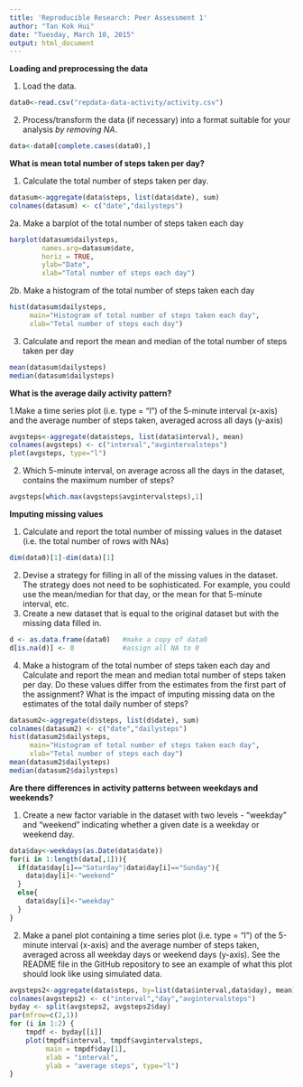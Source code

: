 ```yaml
---
title: 'Reproducible Research: Peer Assessment 1'
author: "Tan Kok Hui"
date: "Tuesday, March 10, 2015"
output: html_document
---
```


**Loading and preprocessing the data**

1. Load the data.

```r
data0<-read.csv("repdata-data-activity/activity.csv")
```

2. Process/transform the data (if necessary) into a format suitable for your analysis *by removing NA*.


```r
data<-data0[complete.cases(data0),]
```

**What is mean total number of steps taken per day?**

1. Calculate the total number of steps taken per day.

```r
datasum<-aggregate(data$steps, list(data$date), sum)
colnames(datasum) <- c("date","dailysteps")
```

2a. Make a barplot of the total number of steps taken each day

```r
barplot(datasum$dailysteps, 
        names.arg=datasum$date, 
        horiz = TRUE, 
        ylab="Date", 
        xlab="Total number of steps each day")
```

2b. Make a histogram of the total number of steps taken each day

```r
hist(datasum$dailysteps, 
     main="Histogram of total number of steps taken each day", 
     xlab="Total number of steps each day")
```

3. Calculate and report the mean and median of the total number of steps taken per day

```r
mean(datasum$dailysteps)
median(datasum$dailysteps)
```

**What is the average daily activity pattern?**

1.Make a time series plot (i.e. type = "l") of the 5-minute interval (x-axis) and the average number of steps taken, averaged across all days (y-axis)

```r
avgsteps<-aggregate(data$steps, list(data$interval), mean)
colnames(avgsteps) <- c("interval","avgintervalsteps")
plot(avgsteps, type="l")
```

2. Which 5-minute interval, on average across all the days in the dataset, contains the maximum number of steps?

```r
avgsteps[which.max(avgsteps$avgintervalsteps),1]
```

**Imputing missing values**

1. Calculate and report the total number of missing values in the dataset (i.e. the total number of rows with NAs)

```r
dim(data0)[1]-dim(data)[1]
```

2. Devise a strategy for filling in all of the missing values in the dataset. The strategy does not need to be sophisticated. For example, you could use the mean/median for that day, or the mean for that 5-minute interval, etc.
3. Create a new dataset that is equal to the original dataset but with the missing data filled in.

```r
d <- as.data.frame(data0)   #make a copy of data0
d[is.na(d)] <- 0            #assign all NA to 0
```

4. Make a histogram of the total number of steps taken each day and Calculate and report the mean and median total number of steps taken per day. Do these values differ from the estimates from the first part of the assignment? What is the impact of imputing missing data on the estimates of the total daily number of steps?

```r
datasum2<-aggregate(d$steps, list(d$date), sum)
colnames(datasum2) <- c("date","dailysteps")
hist(datasum2$dailysteps, 
     main="Histogram of total number of steps taken each day", 
     xlab="Total number of steps each day")
mean(datasum2$dailysteps)
median(datasum2$dailysteps)
```

**Are there differences in activity patterns between weekdays and weekends?**

1. Create a new factor variable in the dataset with two levels - "weekday" and "weekend" indicating whether a given date is a weekday or weekend day.

```r
data$day<-weekdays(as.Date(data$date))
for(i in 1:length(data[,1])){
  if(data$day[i]=="Saturday"|data$day[i]=="Sunday"){
    data$day[i]<-"weekend"
  }
  else{
    data$day[i]<-"weekday"
  }
}
```

2. Make a panel plot containing a time series plot (i.e. type = "l") of the 5-minute interval (x-axis) and the average number of steps taken, averaged across all weekday days or weekend days (y-axis). See the README file in the GitHub repository to see an example of what this plot should look like using simulated data.

```r
avgsteps2<-aggregate(data$steps, by=list(data$interval,data$day), mean)
colnames(avgsteps2) <- c("interval","day","avgintervalsteps")
byday <- split(avgsteps2, avgsteps2$day)
par(mfrow=c(2,1))
for (i in 1:2) {
    tmpdf <- byday[[i]]
    plot(tmpdf$interval, tmpdf$avgintervalsteps,
         main = tmpdf$day[1],
         xlab = "interval",
         ylab = "average steps", type="l")
}
```
